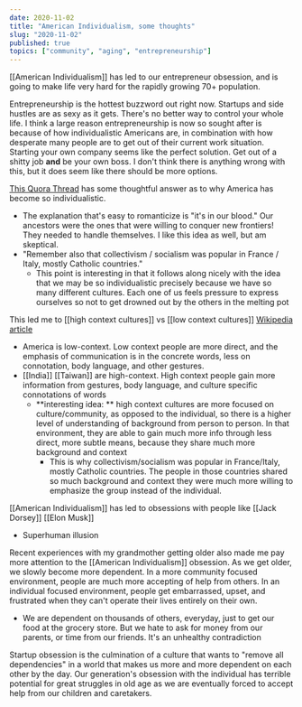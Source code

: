 ```yaml
---
date: 2020-11-02
title: "American Individualism, some thoughts"
slug: "2020-11-02"
published: true
topics: ["community", "aging", "entrepreneurship"]
---
```


[[American Individualism]] has led to our entrepreneur obsession, and is going to make life very hard for the rapidly growing 70+ population.

Entrepreneurship is the hottest buzzword out right now. Startups and side hustles are as sexy as it gets. There's no better way to control your whole life. I think a large reason entrepreneurship is now so sought after is because of how individualistic Americans are, in combination with how desperate many people are to get out of their current work situation. Starting your own company seems like the perfect solution. Get out of a shitty job **and** be your own boss. I don't think there is anything wrong with this, but it does seem like there should be more options. 

[This Quora Thread](https://www.quora.com/Why-are-Americans-so-individualistic-I-am-from-Russia) has some thoughtful answer as to why America has become so individualistic. 
- The explanation that's easy to romanticize is "it's in our blood." Our ancestors were the ones that were willing to conquer new frontiers! They needed to handle themselves. I like this idea as well, but am skeptical. 
- "Remember also that collectivism / socialism was popular in France / Italy, mostly Catholic countries."
    - This point is interesting in that it follows along nicely with the idea that we may be so individualistic precisely because we have so many different cultures. Each one of us feels pressure to express ourselves so not to get drowned out by the others in the melting pot

This led me to [[high context cultures]] vs [[low context cultures]] [Wikipedia article](https://en.wikipedia.org/wiki/High-context_and_low-context_cultures)
- America is low-context. Low context people are more direct, and the emphasis of communication is in the concrete words, less on connotation, body language, and other gestures. 
- [[India]] [[Taiwan]] are high-context. High context people gain more information from gestures, body language, and culture specific connotations of words
    - **interesting idea: ** high context cultures are more focused on culture/community, as opposed to the individual, so there is a higher level of understanding of background from person to person. In that environment, they are able to gain much more info through less direct, more subtle means, because they share much more background and context 
        - This is why collectivism/socialism was popular in France/Italy, mostly Catholic countries. The people in those countries shared so much background and context they were much more willing to emphasize the group instead of the individual.

[[American Individualism]] has led to obsessions with people like [[Jack Dorsey]] [[Elon Musk]]
- Superhuman illusion 

Recent experiences with my grandmother getting older also made me pay more attention to the [[American Individualism]] obsession. As we get older, we slowly become more dependent. In a more community focused environment, people are much more accepting of help from others. In an individual focused environment, people get embarrassed, upset, and frustrated when they can't operate their lives entirely on their own. 
- We are dependent on thousands of others, everyday, just to get our food at the grocery store. But we hate to ask for money from our parents, or time from our friends. It's an unhealthy contradiction

Startup obsession is the culmination of a culture that wants to "remove all dependencies" in a world that makes us more and more dependent on each other by the day. Our generation's obsession with the individual has terrible potential for great struggles in old age as we are eventually forced to accept help from our children and caretakers. 
